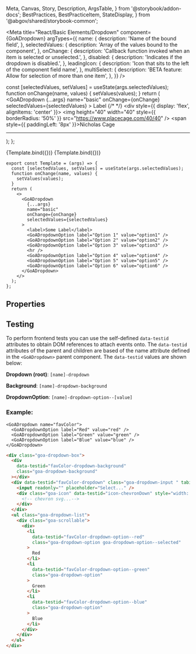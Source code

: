   Meta,
  Canvas,
  Story,
  Description,
  ArgsTable,
} from '@storybook/addon-docs';
  BestPractices,
  BestPracticeItem,
  StateDisplay,
} from '@abgov/shared/storybook-common';

<Meta
  title="React/Basic Elements/Dropdown"
  component={GoADropdown}
  argTypes={{
    name: {
      description: 'Name of the bound field',
    },
    selectedValues: {
      description: 'Array of the values bound to the component',
    },
    onChange: {
      description:
        'Callback function invoked when an item is selected or unselected.',
    },
    disabled: {
      description: 'Indicates if the dropdown is disabled.',
    },
    leadingIcon: {
      description: 'Icon that sits to the left of the component field name',
    },
    multiSelect: {
      description: 'BETA feature: Allow for selection of more than one item',
    },
  }}
/>

  const [selectedValues, setValues] = useState(args.selectedValues);
  function onChange(name, values) {
    setValues(values);
  }
  return (
    <StateDisplay
      title="Dropdown Example"
      description="A dropdown component that allows for selection of one or more items."
      state={selectedValues}
    >
      <GoADropdown
        {...args}
        name="basic"
        onChange={onChange}
        selectedValues={selectedValues}
      >
        <label>Label</label>
        <GoADropdownOption label="Option 1" value="option1" />
        <GoADropdownOption label="Worst Actor Ever" value="nicholas cage">
          {/* <!-- Custom content can be added --> */}
          <div style={{ display: 'flex', alignItems: 'center' }}>
            <img
              height="40"
              width="40"
              style={{ borderRadius: '50%' }}
              src="https://www.placecage.com/40/40"
            />
            <span style={{ paddingLeft: '8px' }}>Nicholas Cage</span>
          </div>
        </GoADropdownOption>
        <GoADropdownOption label="Option 3" value="option3" />
        <hr />
        <GoADropdownOption label="Option 4" value="option4" />
        <GoADropdownOption label="Option 5" value="option5" />
        <GoADropdownOption label="Option 6" value="option6" />
      </GoADropdown>
    </StateDisplay>
  );
};

<Canvas>
  <Story
    name="Dropdown"
    height="500px"
    args={{
      selectedValues: ['option1'],
    }}
  >
    {Template.bind({})}
  </Story>
</Canvas>

<Canvas>
  <Story
    name="Autocomplete"
    height="500px"
    args={{
      autoComplete: true,
      selectedValues: ['option1'],
    }}
  >
    {Template.bind({})}
  </Story>
</Canvas>

```tsx
export const Template = (args) => {
  const [selectedValues, setValues] = useState(args.selectedValues);
  function onChange(name, values) {
    setValues(values);
  }
  return (
    <>
      <GoADropdown
        {...args}
        name="basic"
        onChange={onChange}
        selectedValues={selectedValues}
      >
        <label>Some Label</label>
        <GoADropdownOption label="Option 1" value="option1" />
        <GoADropdownOption label="Option 2" value="option2" />
        <GoADropdownOption label="Option 3" value="option3" />
        <hr />
        <GoADropdownOption label="Option 4" value="option4" />
        <GoADropdownOption label="Option 5" value="option5" />
        <GoADropdownOption label="Option 6" value="option6" />
      </GoADropdown>
    </>
  );
};
```

## Properties

<Description of={GoADropdown} />
<ArgsTable of={GoADropdown} />

<Description of={GoADropdownOption} />
<ArgsTable of={GoADropdownOption} />

## Testing

To perform frontend tests you can use the self-defined `data-testid` attributes to obtain DOM references to attach events onto.
The `data-testid` attributes of the parent and children are based of the name attribute defined in the `<GoADropdown>` parent component.
The `data-testid` values are shown below:

**Dropdown (root)**:
`[name]-dropdown`

**Background**:
`[name]-dropdown-background`

**DropdownOption**:
`[name]-dropdown-option--[value]`

### Example:

```tsx
<GoADropdown name="favColor">
  <GoADropdownOption label="Red" value="red" />
  <GoADropdownOption label="Green" value="green" />
  <GoADropdownOption label="Blue" value="blue" />
</GoADropdown>
```

```html
<div class="goa-dropdown-box">
  <div
    data-testid="favColor-dropdown-background"
    class="goa-dropdown-background"
  ></div>
  <div data-testid="favColor-dropdown" class="goa-dropdown-input " tabindex="0">
    <input readonly="" placeholder="Select..." />
    <div class="goa-icon" data-testid="icon-chevronDown" style="width: 20px;">
      <!-- chevron svg...-->
    </div>
  </div>
  <ul class="goa-dropdown-list">
    <div class="goa-scrollable">
      <div>
        <li
          data-testid="favColor-dropdown-option--red"
          class="goa-dropdown-option goa-dropdown-option--selected"
        >
          Red
        </li>
        <li
          data-testid="favColor-dropdown-option--green"
          class="goa-dropdown-option"
        >
          Green
        </li>
        <li
          data-testid="favColor-dropdown-option--blue"
          class="goa-dropdown-option"
        >
          Blue
        </li>
      </div>
    </div>
  </ul>
</div>
```

<BestPractices>
  <BestPracticeItem description="When dealing with 5 or less options, consider using radio buttons instead of a dropdown list" />
</BestPractices>
